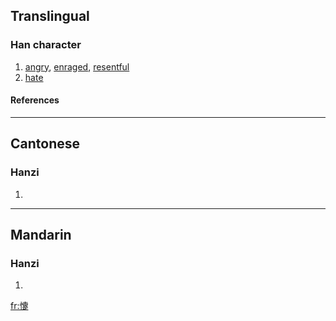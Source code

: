 ==Translingual==
===Han character===
{{Han char|rn=61|rad=心|as=14|sn=17|four=9408<sub>1</sub>|canj=心十月人 (PJBO)}}
# [[angry]], [[enraged]], [[resentful]]
# [[hate]]
====References====
{{Han ref|kx=0407.040|dkj=11400|dj=0748.020|hdz=42367.030|uh=61E5|ud=25061|bh=ECE4|bd=60644}}

----
==Cantonese==
===Hanzi===
{{yue-hanzi|jyut=|y=chi3, ji3}}
# {{defn|Cantonese}}

----
==Mandarin==
===Hanzi===
{{cmn-hanzi|pin=[[zhì]] (zhi4)|wg=chih<sup>4</sup>}}
# {{defn|Mandarin}}

[[fr:懥]]